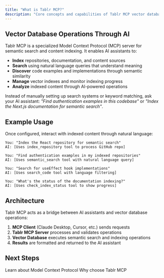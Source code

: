 ```yaml
---
title: "What is Tablr MCP?"
description: "Core concepts and capabilities of Tablr MCP vector database tools"
---
```


## Vector Database Operations Through AI

Tablr MCP is a specialized Model Context Protocol (MCP) server for semantic search and content indexing. It enables AI assistants to:

- **Index** repositories, documentation, and content sources
- **Search** using natural language queries that understand meaning
- **Discover** code examples and implementations through semantic similarity
- **Manage** vector indexes and monitor indexing progress
- **Analyze** indexed content through AI-powered operations

Instead of manually setting up search systems or keyword matching, ask your AI assistant: *"Find authentication examples in this codebase"* or *"Index the Next.js documentation for semantic search"*.

## Example Usage

Once configured, interact with indexed content through natural language:

```
You: "Index the React repository for semantic search"
AI: [Uses index_repository tool to process GitHub repo]

You: "Find authentication examples in my indexed repositories"  
AI: [Uses semantic_search tool with natural language query]

You: "Search for useEffect hook implementations"
AI: [Uses search_code tool with language filtering]

You: "What's the status of the documentation indexing?"
AI: [Uses check_index_status tool to show progress]
```

## Architecture

Tablr MCP acts as a bridge between AI assistants and vector database operations:

1. **MCP Client** (Claude Desktop, Cursor, etc.) sends requests
2. **Tablr MCP Server** processes and validates operations  
3. **Vector Database** executes semantic search and indexing operations
4. **Results** are formatted and returned to the AI assistant

## Next Steps

<CardGroup cols={2}>
  <Card
    title="Understanding MCP"
    icon="network"
    href="/mcp-concepts"
  >
    Learn about Model Context Protocol
  </Card>
  <Card
    title="Key Features"
    icon="star"
    href="/features"
  >
    Why choose Tablr MCP
  </Card>
</CardGroup>